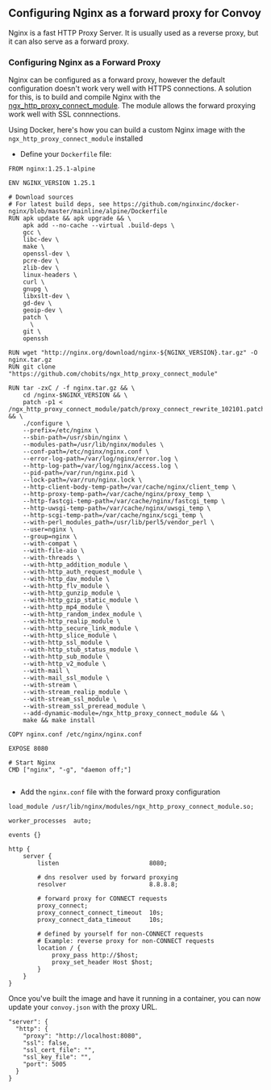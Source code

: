 ## Configuring Nginx as a forward proxy for Convoy
Nginx is a fast HTTP Proxy Server. It is usually used as a reverse proxy, but it can also serve as a forward proxy.

### Configuring Nginx as a Forward Proxy

Nginx can be configured as a forward proxy, however the default configuration doesn't work very well with HTTPS connections. A solution for this, is to build and compile Nginx with the [ngx\_http\_proxy\_connect\_module](https://github.com/chobits/ngx_http_proxy_connect_module). The module allows the forward proxying work well with SSL connnections.

Using Docker, here's how you can build a custom Nginx image with the `ngx_http_proxy_connect_module` installed

-  Define your `Dockerfile` file:

``` 
FROM nginx:1.25.1-alpine

ENV NGINX_VERSION 1.25.1

# Download sources
# For latest build deps, see https://github.com/nginxinc/docker-nginx/blob/master/mainline/alpine/Dockerfile
RUN apk update && apk upgrade && \
    apk add --no-cache --virtual .build-deps \
    gcc \
    libc-dev \
    make \
    openssl-dev \
    pcre-dev \
    zlib-dev \
    linux-headers \
    curl \
    gnupg \
    libxslt-dev \
    gd-dev \
    geoip-dev \
    patch \
      \
    git \
    openssh

RUN wget "http://nginx.org/download/nginx-${NGINX_VERSION}.tar.gz" -O nginx.tar.gz
RUN git clone "https://github.com/chobits/ngx_http_proxy_connect_module"

RUN tar -zxC / -f nginx.tar.gz && \
    cd /nginx-$NGINX_VERSION && \
    patch -p1 < /ngx_http_proxy_connect_module/patch/proxy_connect_rewrite_102101.patch && \
    ./configure \
    --prefix=/etc/nginx \
    --sbin-path=/usr/sbin/nginx \
    --modules-path=/usr/lib/nginx/modules \
    --conf-path=/etc/nginx/nginx.conf \
    --error-log-path=/var/log/nginx/error.log \
    --http-log-path=/var/log/nginx/access.log \
    --pid-path=/var/run/nginx.pid \
    --lock-path=/var/run/nginx.lock \
    --http-client-body-temp-path=/var/cache/nginx/client_temp \
    --http-proxy-temp-path=/var/cache/nginx/proxy_temp \
    --http-fastcgi-temp-path=/var/cache/nginx/fastcgi_temp \
    --http-uwsgi-temp-path=/var/cache/nginx/uwsgi_temp \
    --http-scgi-temp-path=/var/cache/nginx/scgi_temp \
    --with-perl_modules_path=/usr/lib/perl5/vendor_perl \
    --user=nginx \
    --group=nginx \
    --with-compat \
    --with-file-aio \
    --with-threads \
    --with-http_addition_module \
    --with-http_auth_request_module \
    --with-http_dav_module \
    --with-http_flv_module \
    --with-http_gunzip_module \
    --with-http_gzip_static_module \
    --with-http_mp4_module \
    --with-http_random_index_module \
    --with-http_realip_module \
    --with-http_secure_link_module \
    --with-http_slice_module \
    --with-http_ssl_module \
    --with-http_stub_status_module \
    --with-http_sub_module \
    --with-http_v2_module \
    --with-mail \
    --with-mail_ssl_module \
    --with-stream \
    --with-stream_realip_module \
    --with-stream_ssl_module \
    --with-stream_ssl_preread_module \
    --add-dynamic-module=/ngx_http_proxy_connect_module && \
    make && make install

COPY nginx.conf /etc/nginx/nginx.conf

EXPOSE 8080

# Start Nginx
CMD ["nginx", "-g", "daemon off;"]


```


-  Add the `nginx.conf` file with the forward proxy configuration

``` 
load_module /usr/lib/nginx/modules/ngx_http_proxy_connect_module.so;

worker_processes  auto;

events {}

http {
    server {
        listen                         8080;

        # dns resolver used by forward proxying
        resolver                       8.8.8.8;

        # forward proxy for CONNECT requests
        proxy_connect;
        proxy_connect_connect_timeout  10s;
        proxy_connect_data_timeout     10s;

        # defined by yourself for non-CONNECT requests
        # Example: reverse proxy for non-CONNECT requests
        location / {
            proxy_pass http://$host;
            proxy_set_header Host $host;
        }
    }
}

```


Once you've built the image and have it running in a container, you can now update your `convoy.json` with the proxy URL.

``` 
"server": {
  "http": {
    "proxy": "http://localhost:8080",
    "ssl": false,
    "ssl_cert_file": "",
    "ssl_key_file": "",
    "port": 5005
  }
}

```
